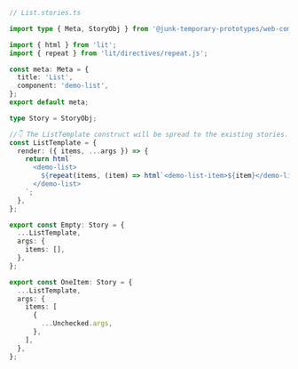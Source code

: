 ```ts
// List.stories.ts

import type { Meta, StoryObj } from '@junk-temporary-prototypes/web-components';

import { html } from 'lit';
import { repeat } from 'lit/directives/repeat.js';

const meta: Meta = {
  title: 'List',
  component: 'demo-list',
};
export default meta;

type Story = StoryObj;

//👇 The ListTemplate construct will be spread to the existing stories.
const ListTemplate = {
  render: ({ items, ...args }) => {
    return html`
      <demo-list>
        ${repeat(items, (item) => html`<demo-list-item>${item}</demo-list-item>`)}
      </demo-list>
    `;
  },
};

export const Empty: Story = {
  ...ListTemplate,
  args: {
    items: [],
  },
};

export const OneItem: Story = {
  ...ListTemplate,
  args: {
    items: [
      {
        ...Unchecked.args,
      },
    ],
  },
};
```
